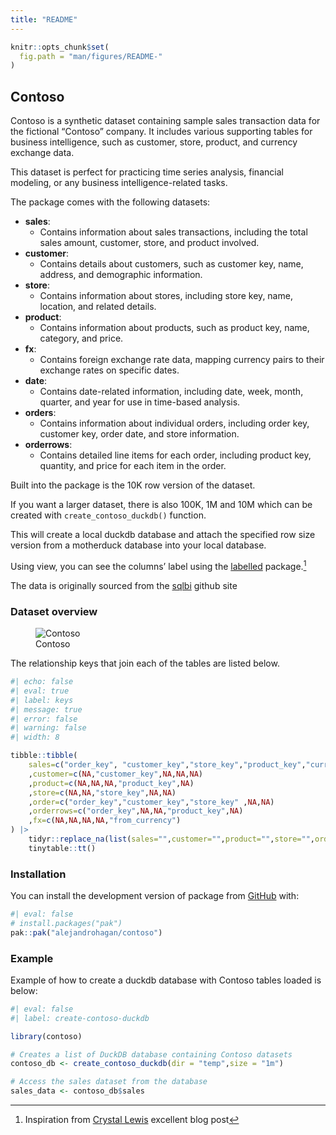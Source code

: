```yaml
---
title: "README"
---
```



```r
knitr::opts_chunk$set(
  fig.path = "man/figures/README-"
)
```


## Contoso

Contoso is a synthetic dataset containing sample sales transaction data for the fictional "Contoso" company. It includes various supporting tables for business intelligence, such as customer, store, product, and currency exchange data.

This dataset is perfect for practicing time series analysis, financial modeling, or any business intelligence-related tasks.

The package comes with the following datasets:

- **sales**:
  - Contains information about sales transactions, including the total sales amount, customer, store, and product involved.

- **customer**:
  - Contains details about customers, such as customer key, name, address, and demographic information.

- **store**:
  - Contains information about stores, including store key, name, location, and related details.

- **product**:
  - Contains information about products, such as product key, name, category, and price.

- **fx**:
  - Contains foreign exchange rate data, mapping currency pairs to their exchange rates on specific dates.

- **date**:
  - Contains date-related information, including date, week, month, quarter, and year for use in time-based analysis.

- **orders**:
  - Contains information about individual orders, including order key, customer key, order date, and store information.

- **orderrows**:
  - Contains detailed line items for each order, including product key, quantity, and price for each item in the order.
  
  
Built into the package is the 10K row version of the dataset. 
  
If you want a larger dataset, there is also 100K, 1M and 10M which can be created with `create_contoso_duckdb()` function.
  
This will create a local duckdb database and attach the specified row size version from a motherduck database into your local database. 


Using view, you can see the columns' label using the [labelled](https://larmarange.github.io/labelled/index.html) package.^[Inspiration from [Crystal Lewis](https://cghlewis.com/blog/dict_clean/) excellent blog post]

The data is originally sourced from the [sqlbi](https://github.com/sql-bi/Contoso-Data-Generator-V2-Data/releases/tag/ready-to-use-data) github site 

### Dataset overview 


![Contoso](man/figures/contoso.svg)



The relationship keys that join each of the tables are listed below.

```r
#| echo: false
#| eval: true
#| label: keys
#| message: true
#| error: false
#| warning: false
#| width: 8

tibble::tibble(
    sales=c("order_key", "customer_key","store_key","product_key","currency_code")
    ,customer=c(NA,"customer_key",NA,NA,NA)
    ,product=c(NA,NA,NA,"product_key",NA)
    ,store=c(NA,NA,"store_key",NA,NA)
    ,order=c("order_key","customer_key","store_key" ,NA,NA)
    ,orderrows=c("order_key",NA,NA,"product_key",NA)
    ,fx=c(NA,NA,NA,NA,"from_currency")
) |> 
    tidyr::replace_na(list(sales="",customer="",product="",store="",order="",orderrows="",fx="")) |> 
    tinytable::tt() 

```

### Installation

You can install the development version of package from [GitHub](https://github.com/alejandrohagan/contoso) with:

```r
#| eval: false
# install.packages("pak")
pak::pak("alejandrohagan/contoso")
```

### Example

Example of how to create a duckdb database with Contoso tables loaded is below:


```r
#| eval: false
#| label: create-contoso-duckdb

library(contoso)

# Creates a list of DuckDB database containing Contoso datasets
contoso_db <- create_contoso_duckdb(dir = "temp",size = "1m")

# Access the sales dataset from the database
sales_data <- contoso_db$sales

```


